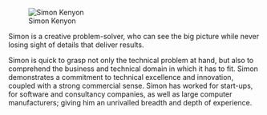 [[Image:simon.kenyon.png|link=|Simon Kenyon]]

Simon is a creative problem-solver, who can see the big
picture while never losing sight of details that deliver results.
	
Simon is quick to grasp not only the technical problem at
hand, but also to comprehend the business and technical domain in
which it has to fit. Simon demonstrates a commitment to technical
excellence and innovation, coupled with a strong commercial sense.
Simon has worked for start-ups, for software and consultancy
companies, as well as large computer manufacturers; giving him an
unrivalled breadth and depth of experience.
